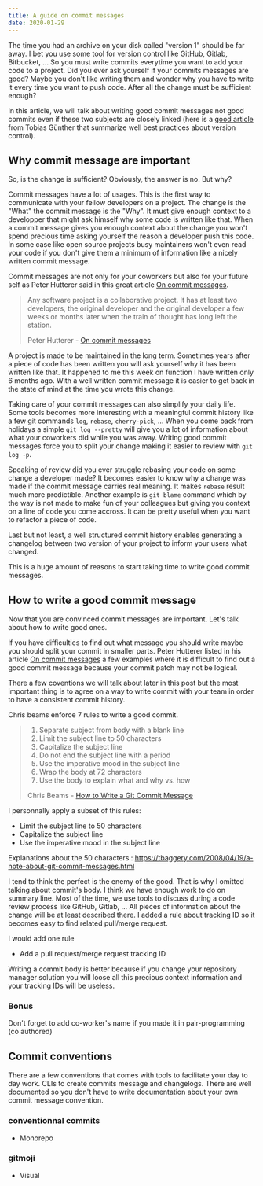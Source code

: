 ```yaml
---
title: A guide on commit messages
date: 2020-01-29
---
```


The time you had an archive on your disk called "version 1" should be far away. I bet you use some tool for version control like GitHub, Gitlab, Bitbucket, ... So you must write commits everytime you want to add your code to a project. Did you ever ask yourself if your commits messages are good? Maybe you don't like writing them and wonder why you have to write it every time you want to push code. After all the change must be sufficient enough? 

In this article, we will talk about writing good commit messages not good commits even if these two subjects are closely linked (here is a [good article](https://www.git-tower.com/blog/version-control-best-practices/) from Tobias Günther that summarize well best practices about version control).

## Why commit message are important

So, is the change is sufficient? Obviously, the answer is no. But why?

Commit messages have a lot of usages. This is the first way to communicate with your fellow developers on a project. The change is the "What" the commit message is the "Why". It must give enough context to a developper that might ask himself why some code is written like that. When a commit message gives you enough context about the change you won't spend precious time asking yourself the reason a developer push this code. In some case like open source projects busy maintainers won't even read your code if you don't give them a minimum of information like a nicely written commit message.

Commit messages are not only for your coworkers but also for your future self as Peter Hutterer said in this great article [On commit messages](http://who-t.blogspot.com/2009/12/on-commit-messages.html).

> Any software project is a collaborative project. It has at least two developers, the original developer and the original developer a few weeks or months later when the train of thought has long left the station.
>
> Peter Hutterer - [On commit messages](http://who-t.blogspot.com/2009/12/on-commit-messages.html)

A project is made to be maintained in the long term. Sometimes years after a piece of code has been written you will ask yourself why it has been written like that. It happened to me this week on function I have written only 6 months ago. With a well written commit message it is easier to get back in the state of mind at the time you wrote this change.

Taking care of your commit messages can also simplify your daily life. Some tools becomes more interesting with a meaningful commit history like a few git commands `log`, `rebase`, `cherry-pick`, ... When you come back from holidays a simple `git log --pretty` will give you a lot of information about what your coworkers did while you was away. Writing good commit messages force you to split your change making it easier to review with `git log -p`.

Speaking of review did you ever struggle rebasing your code on some change a developer made? It becomes easier to know why a change was made if the commit message carries real meaning. It makes `rebase` result much more predictible. Another example is `git blame` command which by the way is not made to make fun of your colleagues but giving you context on a line of code you come accross. It can be pretty useful when you want to refactor a piece of code. 

Last but not least, a well structured commit history enables generating a changelog between two version of your project to inform your users what changed.

This is a huge amount of reasons to start taking time to write good commit messages.

## How to write a good commit message

Now that you are convinced commit messages are important. Let's talk about how to write good ones.

If you have difficulties to find out what message you should write maybe you should split your commit in smaller parts. Peter Hutterer listed in his article [On commit messages](http://who-t.blogspot.com/2009/12/on-commit-messages.html) a few examples where it is difficult to find out a good commit message because your commit patch may not be logical.

There a few coventions we will talk about later in this post but the most important thing is to agree on a way to write commit with your team in order to have a consistent commit history.

Chris beams enforce 7 rules to write a good commit.

> 1. Separate subject from body with a blank line
> 2. Limit the subject line to 50 characters
> 3. Capitalize the subject line
> 4. Do not end the subject line with a period
> 5. Use the imperative mood in the subject line
> 6. Wrap the body at 72 characters
> 7. Use the body to explain what and why vs. how
>
> Chris Beams - [How to Write a Git Commit Message](https://chris.beams.io/posts/git-commit/)

I personnally apply a subset of this rules:

- Limit the subject line to 50 characters
- Capitalize the subject line
- Use the imperative mood in the subject line

Explanations about the 50 characters : https://tbaggery.com/2008/04/19/a-note-about-git-commit-messages.html

I tend to think the perfect is the enemy of the good. That is why I omitted talking about commit's body. I think we have enough work to do on summary line. Most of the time, we use tools to discuss during a code review process like GitHub, Gitlab, ... All pieces of information about the change will be at least described there. I added a rule about tracking ID so it becomes easy to find related pull/merge request.

I would add one rule

- Add a pull request/merge request tracking ID

Writing a commit body is better because if you change your repository manager solution you will loose all this precious context information and your tracking IDs will be useless.

### Bonus

Don't forget to add co-worker's name if you made it in pair-programming (co authored)

## Commit conventions

There are a few conventions that comes with tools to facilitate your day to day work. CLIs to create commits message and changelogs. There are well documented so you don't have to write documentation about your own commit message convention.

### conventionnal commits
- Monorepo

### gitmoji
- Visual
